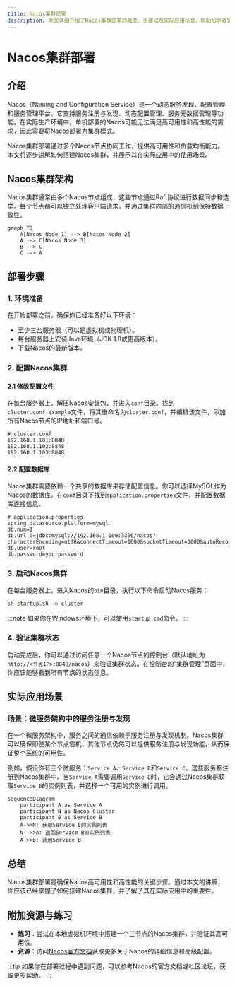 ```yaml
---
title: Nacos集群部署
description: 本文详细介绍了Nacos集群部署的概念、步骤以及实际应用场景，帮助初学者掌握Nacos集群的搭建与管理。
---
```


# Nacos集群部署

## 介绍

Nacos（Naming and Configuration Service）是一个动态服务发现、配置管理和服务管理平台。它支持服务注册与发现、动态配置管理、服务元数据管理等功能。在实际生产环境中，单机部署的Nacos可能无法满足高可用性和高性能的需求，因此需要将Nacos部署为集群模式。

Nacos集群部署通过多个Nacos节点协同工作，提供高可用性和负载均衡能力。本文将逐步讲解如何搭建Nacos集群，并展示其在实际应用中的使用场景。

## Nacos集群架构

Nacos集群通常由多个Nacos节点组成，这些节点通过Raft协议进行数据同步和选举。每个节点都可以独立处理客户端请求，并通过集群内部的通信机制保持数据一致性。

```mermaid
graph TD
    A[Nacos Node 1] --> B[Nacos Node 2]
    A --> C[Nacos Node 3]
    B --> C
    C --> A
```

## 部署步骤

### 1. 环境准备

在开始部署之前，确保你已经准备好以下环境：

- 至少三台服务器（可以是虚拟机或物理机）。
- 每台服务器上安装Java环境（JDK 1.8或更高版本）。
- 下载Nacos的最新版本。

### 2. 配置Nacos集群

#### 2.1 修改配置文件

在每台服务器上，解压Nacos安装包，并进入`conf`目录。找到`cluster.conf.example`文件，将其重命名为`cluster.conf`，并编辑该文件，添加所有Nacos节点的IP地址和端口号。

```plaintext
# cluster.conf
192.168.1.101:8848
192.168.1.102:8848
192.168.1.103:8848
```

#### 2.2 配置数据库

Nacos集群需要依赖一个共享的数据库来存储配置信息。你可以选择MySQL作为Nacos的数据库。在`conf`目录下找到`application.properties`文件，并配置数据库连接信息。

```properties
# application.properties
spring.datasource.platform=mysql
db.num=1
db.url.0=jdbc:mysql://192.168.1.100:3306/nacos?characterEncoding=utf8&connectTimeout=1000&socketTimeout=3000&autoReconnect=true
db.user=root
db.password=yourpassword
```

### 3. 启动Nacos集群

在每台服务器上，进入Nacos的`bin`目录，执行以下命令启动Nacos服务：

```bash
sh startup.sh -m cluster
```

:::note
如果你在Windows环境下，可以使用`startup.cmd`命令。
:::

### 4. 验证集群状态

启动完成后，你可以通过访问任意一个Nacos节点的控制台（默认地址为`http://<节点IP>:8848/nacos`）来验证集群状态。在控制台的“集群管理”页面中，你应该能够看到所有节点的状态信息。

## 实际应用场景

### 场景：微服务架构中的服务注册与发现

在一个微服务架构中，服务之间的通信依赖于服务注册与发现机制。Nacos集群可以确保即使某个节点宕机，其他节点仍然可以提供服务注册与发现功能，从而保证整个系统的可用性。

例如，假设你有三个微服务：`Service A`、`Service B`和`Service C`。这些服务都注册到Nacos集群中。当`Service A`需要调用`Service B`时，它会通过Nacos集群获取`Service B`的实例列表，并选择一个可用的实例进行调用。

```mermaid
sequenceDiagram
    participant A as Service A
    participant N as Nacos Cluster
    participant B as Service B
    A->>N: 获取Service B的实例列表
    N-->>A: 返回Service B的实例列表
    A->>B: 调用Service B
```

## 总结

Nacos集群部署是确保Nacos高可用性和高性能的关键步骤。通过本文的讲解，你应该已经掌握了如何搭建Nacos集群，并了解了其在实际应用中的重要性。

## 附加资源与练习

- **练习**：尝试在本地虚拟机环境中搭建一个三节点的Nacos集群，并验证其高可用性。
- **资源**：访问[Nacos官方文档](https://nacos.io/zh-cn/docs/)获取更多关于Nacos的详细信息和高级配置。

:::tip
如果你在部署过程中遇到问题，可以参考Nacos的官方文档或社区论坛，获取更多帮助。
:::